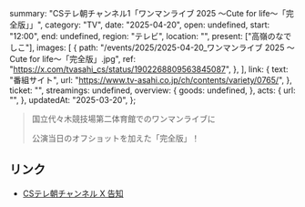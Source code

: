   summary: "CSテレ朝チャンネル1「ワンマンライブ 2025 〜Cute for life〜「完全版」」",
  category: "TV",
  date: "2025-04-20",
  open: undefined,
  start: "12:00",
  end: undefined,
  region: "テレビ",
  location: "",
  present: ["高嶺のなでしこ"],
  images: [
    {
      path: "/events/2025/2025-04-20_ワンマンライブ 2025 〜Cute for life〜「完全版」.jpg",
      ref: "https://x.com/tvasahi_cs/status/1902268809563845087",
    },
  ],
  link: {
    text: "番組サイト",
    url: "https://www.tv-asahi.co.jp/ch/contents/variety/0765/",
  },
  ticket: "",
  streamings: undefined,
  overview: {
    goods: undefined,
  },
  acts: {
    url: "",
  },
  updatedAt: "2025-03-20",
};

> 国立代々木競技場第二体育館でのワンマンライブに
>
> 公演当日のオフショットを加えた「完全版」！

## リンク

- [CSテレ朝チャンネル X 告知](https://x.com/tvasahi_cs/status/1902268809563845087)

